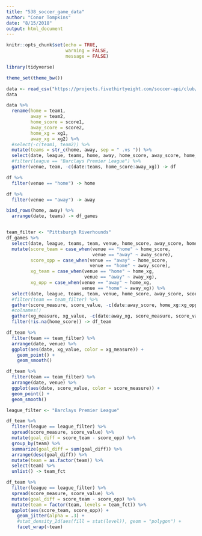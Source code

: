 ```yaml
---
title: "538_soccer_game_data"
author: "Conor Tompkins"
date: "8/15/2018"
output: html_document
---
```


```r
knitr::opts_chunk$set(echo = TRUE,
                      warning = FALSE,
                      message = FALSE)
```

```r
library(tidyverse)

theme_set(theme_bw())

data <- read_csv("https://projects.fivethirtyeight.com/soccer-api/club/spi_matches.csv", progress = FALSE)
data
```

```r
data %>% 
  rename(home = team1,
         away = team2,
         home_score = score1,
         away_score = score2,
         home_xg = xg1,
         away_xg = xg2) %>% 
  #select(-c(team1, team2)) %>% 
  mutate(teams = str_c(home, away, sep = " .vs ")) %>% 
  select(date, league, teams, home, away, home_score, away_score, home_xg, away_xg) %>% 
  #filter(league == "Barclays Premier League") %>% 
  gather(venue, team, -c(date:teams, home_score:away_xg)) -> df

df %>% 
  filter(venue == "home") -> home

df %>% 
  filter(venue == "away") -> away

bind_rows(home, away) %>% 
  arrange(date, teams) -> df_games


team_filter <- "Pittsburgh Riverhounds"
df_games %>%
  select(date, league, teams, team, venue, home_score, away_score, home_xg, away_xg) %>% 
  mutate(score_team = case_when(venue == "home" ~ home_score,
                                venue == "away" ~ away_score),
         score_opp = case_when(venue == "away" ~ home_score,
                               venue == "home" ~ away_score),
         xg_team = case_when(venue == "home" ~ home_xg,
                             venue == "away" ~ away_xg),
         xg_opp = case_when(venue == "away" ~ home_xg,
                            venue == "home" ~ away_xg)) %>% 
  select(date, league, teams, team, venue, home_score, away_score, score_team, score_opp, home_xg, away_xg, xg_team, xg_opp) %>% 
  #filter(team == team_filter) %>% 
  gather(score_measure, score_value, -c(date:away_score, home_xg:xg_opp)) %>% 
  #colnames()
  gather(xg_measure, xg_value, -c(date:away_xg, score_measure, score_value)) %>% 
  filter(!is.na(home_score)) -> df_team
```

```r
df_team %>% 
  filter(team == team_filter) %>% 
  arrange(date, venue) %>% 
  ggplot(aes(date, xg_value, color = xg_measure)) +
    geom_point() +
    geom_smooth()

df_team %>% 
  filter(team == team_filter) %>% 
  arrange(date, venue) %>% 
  ggplot(aes(date, score_value, color = score_measure)) +
  geom_point() +
  geom_smooth()
```


```r
league_filter <- "Barclays Premier League"

df_team %>%
  filter(league == league_filter) %>% 
  spread(score_measure, score_value) %>% 
  mutate(goal_diff = score_team - score_opp) %>% 
  group_by(team) %>% 
  summarize(goal_diff = sum(goal_diff)) %>% 
  arrange(desc(goal_diff)) %>% 
  mutate(team = as.factor(team)) %>% 
  select(team) %>% 
  unlist() -> team_fct

df_team %>% 
  filter(league == league_filter) %>% 
  spread(score_measure, score_value) %>% 
  mutate(goal_diff = score_team - score_opp) %>% 
  mutate(team = factor(team, levels = team_fct)) %>% 
  ggplot(aes(score_team, score_opp)) +
    geom_jitter(alpha = .3) +
    #stat_density_2d(aes(fill = stat(level)), geom = "polygon") +
    facet_wrap(~team)
```

